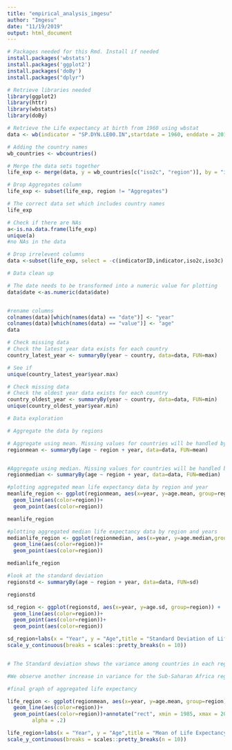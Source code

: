 ```yaml
---
title: "empirical_analysis_imgesu"
author: "Imgesu"
date: "11/19/2019"
output: html_document
---
```

```r
# Packages needed for this Rmd. Install if needed
install.packages('wbstats')
install.packages('ggplot2')
install.packages('doBy')
install.packages("dplyr")
```

```r
# Retrieve libraries needed
library(ggplot2)
library(httr)
library(wbstats)
library(doBy)
```

```r
# Retrieve the Life expectancy at birth from 1960 using wbstat
data <- wb(indicator = "SP.DYN.LE00.IN",startdate = 1960, enddate = 2019)
```

```r
# Adding the country names
wb_countries <- wbcountries() 
```

```r
# Merge the data sets together
life_exp <- merge(data, y = wb_countries[c("iso2c", "region")], by = "iso2c", all.x = TRUE)

```

```r
# Drop Aggregates column
life_exp <- subset(life_exp, region != "Aggregates")

# The correct data set which includes country names
life_exp 
```

```r
# Check if there are NAs
a<-is.na.data.frame(life_exp)
unique(a)
#no NAs in the data
```

```r
# Drop irrelevent columns 
data <-subset(life_exp, select = -c(indicatorID,indicator,iso2c,iso3c) )
```

```r
# Data clean up

# The date needs to be transformed into a numeric value for plotting
data$date <-as.numeric(data$date)


#rename columns
colnames(data)[which(names(data) == "date")] <- "year"
colnames(data)[which(names(data) == "value")] <- "age"
data
```

```r
# Check missing data
# Check the latest year data exists for each country
country_latest_year <- summaryBy(year ~ country, data=data, FUN=max)

# See if 
unique(country_latest_year$year.max)

```

```r
# Check missing data
# Check the oldest year data exists for each country
country_oldest_year <- summaryBy(year ~ country, data=data, FUN=min)
unique(country_oldest_year$year.min)
```

```r
# Data exploration

# Aggregate the data by regions

# Aggregate using mean. Missing values for countries will be handled by the mean functionality
regionmean <- summaryBy(age ~ region + year, data=data, FUN=mean)


#Aggregate using median. Missing values for countries will be handled by the median functionality
regionmedian <- summaryBy(age ~ region + year, data=data, FUN=median)

```



```r
#plotting aggregated mean life expectancy data by region and year
meanlife_region <- ggplot(regionmean, aes(x=year, y=age.mean, group=region)) +
  geom_line(aes(color=region))+
  geom_point(aes(color=region))

meanlife_region

```

```r


#plotting aggregated median life expectancy data by region and years
medianlife_region <- ggplot(regionmedian, aes(x=year, y=age.median,group=region))+
  geom_line(aes(color=region))+
  geom_point(aes(color=region))

medianlife_region


```

```r
#look at the standard deviation 
regionstd <- summaryBy(age ~ region + year, data=data, FUN=sd)

regionstd

sd_region <- ggplot(regionstd, aes(x=year, y=age.sd, group=region)) +
  geom_line(aes(color=region))+
  geom_point(aes(color=region))+
  geom_point(aes(color=region))

sd_region+labs(x = "Year", y = "Age",title = "Standard Deviation of Life Expectancy by Region",caption = "Data source: World Development Indicators, World Bank", color='Region')+scale_x_continuous(breaks = scales::pretty_breaks(n = 7)) +
scale_y_continuous(breaks = scales::pretty_breaks(n = 10))


# The Standard deviation shows the variance among countries in each region, From this graph we can observe a surge in variance in East Asia & Pacific, This can be further investigated by pinpointing the countries causing this surge in variance if time allowed us to. 

#We observe another increase in variance for the Sub-Saharan Africa region, which occurs during early 80s. This can be related to the HIV epidemic and can be interpreted as HIV epidemic impacted different countries in Sub-Saharan Africa region at different levels. 
```

```r


#final graph of aggregated life expectancy 

life_region <- ggplot(regionmean, aes(x=year, y=age.mean, group=region))+
  geom_line(aes(color=region))+
  geom_point(aes(color=region))+annotate("rect", xmin = 1985, xmax = 2000, ymin =40, ymax = 80,
        alpha = .2)

life_region+labs(x = "Year", y = "Age",title = "Mean of Life Expectancy by Region",caption = "Data source: World Development Indicators, World Bank", color='Region')+scale_x_continuous(breaks = scales::pretty_breaks(n = 7)) +
scale_y_continuous(breaks = scales::pretty_breaks(n = 10))

```

